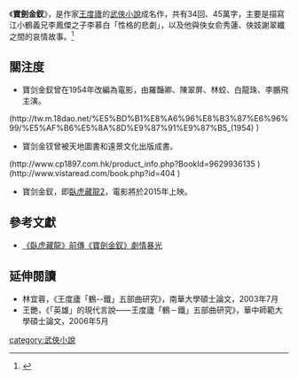 《'''寶劍金釵'''》，是作家[[王度廬|王度廬]]的[[武俠小說|武俠小說]]成名作，共有34回、45萬字，主要是描寫江小鶴義兄李鳳傑之子李慕白「性格的悲劇」，以及他與俠女俞秀蓮、俠妓謝翠纖之間的哀情故事。<ref>{{Cite web |url=http://www.knight.tku.edu.tw/knight/people/3461/yy357.htm |title=葉洪生，《悲劇俠情哀以思：細說王度廬的《鶴～鐵》五部曲》，中華武俠文學網 |access-date=2014-10-18 |archive-url=https://web.archive.org/web/20041115125708/http://www.knight.tku.edu.tw/knight/people/3461/yy357.htm |archive-date=2004-11-15 |dead-url=yes }}</ref>

==關注度==
* 寶剑金釵曾在1954年改編為電影，由羅豔卿、陳翠屏、林蛟、白龍珠、李鵬飛主演。
(http://tw.m.18dao.net/%E5%BD%B1%E8%A6%96%E8%B3%87%E6%96%99/%E5%AF%B6%E5%8A%8D%E9%87%91%E9%87%B5_(1954) {{Wayback|url=http://tw.m.18dao.net/%E5%BD%B1%E8%A6%96%E8%B3%87%E6%96%99/%E5%AF%B6%E5%8A%8D%E9%87%91%E9%87%B5_(1954) |date=20160304133520 }} )

* 寶剑金钗曾被天地圖書和遠景文化出版成書。
(http://www.cp1897.com.hk/product_info.php?BookId=9629936135 {{Wayback|url=http://www.cp1897.com.hk/product_info.php?BookId=9629936135 |date=20150923210947 }} )
(http://www.vistaread.com/book.php?id=404 {{Wayback|url=http://www.vistaread.com/book.php?id=404 |date=20160306163521 }} )

* 寶剑金釵，即[[臥虎藏龍2|臥虎藏龍2]]，電影將於2015年上映。

==參考文獻==
{{reflist}}
*[http://www.epochtimes.com/b5/1/2/27/n51929.htm 《臥虎藏龍》前傳《寶劍金釵》劇情暴光] {{Wayback|url=http://www.epochtimes.com/b5/1/2/27/n51929.htm |date=20190117012013 }}

==延伸閱讀==
* 林宜蓉，《王度廬「鶴--鐵」五部曲研究》，南華大學碩士論文，2003年7月
* 王艷，《「英雄」的現代言說——王度廬「鶴－鐵」五部曲研究》，華中師範大學碩士論文，2006年5月

[[category:武俠小說|category:武俠小說]]